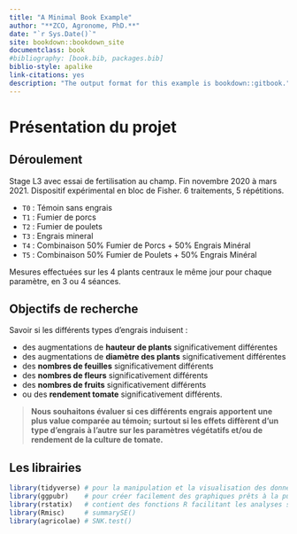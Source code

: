 ```yaml
--- 
title: "A Minimal Book Example"
author: "**ZCO, Agronome, PhD.**"
date: "`r Sys.Date()`"
site: bookdown::bookdown_site
documentclass: book
#bibliography: [book.bib, packages.bib]
biblio-style: apalike
link-citations: yes
description: "The output format for this example is bookdown::gitbook."
---
```


# Présentation du projet

## Déroulement

Stage L3 avec essai de fertilisation au champ. Fin novembre 2020 à mars 2021. Dispositif expérimental en bloc de Fisher. 6 traitements, 5 répétitions.

- `T0` : Témoin sans engrais
- `T1` : Fumier de porcs
- `T2` : Fumier de poulets
- `T3` : Engrais mineral
- `T4` : Combinaison 50% Fumier de Porcs + 50% Engrais Minéral
- `T5` : Combinaison 50% Fumier de Poulets + 50% Engrais Minéral

Mesures effectuées sur les 4 plants centraux le même jour pour chaque paramètre, en 3 ou 4 séances. 


## Objectifs de recherche

Savoir si les différents types d'engrais induisent :

- des augmentations de **hauteur de plants** significativement différentes
- des augmentations de **diamètre des plants** significativement différentes
- des **nombres de feuilles** significativement différents
- des **nombres de fleurs** significativement différents
- des **nombres de fruits** significativement différents
- ou des **rendement tomate** significativement différents.

> **Nous souhaitons évaluer si ces différents engrais apportent une plus value comparée au témoin; surtout si les effets diffèrent d'un type d'engrais à l'autre sur les paramètres végétatifs et/ou de rendement de la culture de tomate.**


## Les librairies

```r
library(tidyverse) # pour la manipulation et la visualisation des données
library(ggpubr)    # pour créer facilement des graphiques prêts à la publication
library(rstatix)   # contient des fonctions R facilitant les analyses statistiques
library(Rmisc)     # summarySE()
library(agricolae) # SNK.test()
```






